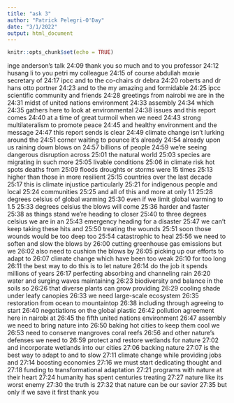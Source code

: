 ```yaml
---
title: "ask 3"
author: "Patrick Pelegri-O'Day"
date: "3/1/2022"
output: html_document
---
```


```r
knitr::opts_chunk$set(echo = TRUE)
```

inge anderson's talk
24:09
thank you so much and to you professor
24:12
husang li to you petri my colleague
24:15
of course abdullah moxie secretary of
24:17
ipcc and to the co-chairs dr debra
24:20
roberts and dr hans otto portner
24:23
and to the my amazing and formidable
24:25
ipcc scientific community and friends
24:28
greetings from nairobi we are in the
24:31
midst of united nations environment
24:33
assembly
24:34
which
24:35
gathers here to look at environmental
24:38
issues and this report comes
24:40
at a time of great turmoil when we need
24:43
strong multilateralism to promote peace
24:45
and healthy environment and the message
24:47
this report sends is clear
24:49
climate change isn't lurking around the
24:51
corner waiting to pounce it's already
24:54
already upon us raining down blows on
24:57
billions of people
24:59
we're seeing dangerous disruption across
25:01
the natural world
25:03
species are migrating in such more
25:05
livable conditions
25:06
in climate risk hot spots deaths from
25:09
floods droughts or storms were 15 times
25:13
higher than those in more resilient
25:15
countries over the last decade
25:17
this is climate injustice particularly
25:21
for indigenous people and local
25:24
communities
25:25
and all of this and more at only 1.1
25:28
degrees celsius of global warming
25:30
even if we limit global warming to 1.5
25:33
degrees celsius the blows will come
25:36
harder and faster
25:38
as things stand we're heading to closer
25:40
to three degrees celsius we are in an
25:43
emergency heading for a disaster
25:47
we can't keep taking these hits and
25:50
treating the wounds
25:51
soon those wounds would be too deep too
25:54
catastrophic to heal
25:56
we need to soften and slow the blows by
26:00
cutting greenhouse gas emissions but we
26:02
also need to cushion the blows by
26:05
picking up our efforts to adapt to
26:07
climate change which have been too weak
26:10
for too long
26:11
the best way to do this is to let nature
26:14
do the job it spends millions of years
26:17
perfecting absorbing and channeling rain
26:20
water and surging waves maintaining
26:23
biodiversity and balance in the soils so
26:26
that diverse plants can grow providing
26:29
cooling shade under leafy canopies
26:33
we need large-scale ecosystem
26:35
restoration from ocean to mountaintop
26:38
including through agreeing to start
26:40
negotiations on the global plastic
26:42
pollution agreement here in nairobi at
26:45
the fifth united nations environment
26:47
assembly we need to bring nature into
26:50
baking hot cities to keep them cool we
26:53
need to conserve mangroves coral reefs
26:56
and other nature's defenses we need to
26:59
protect and restore wetlands for nature
27:02
and incorporate wetlands into our cities
27:06
backing nature
27:07
is the best way to adapt to and to slow
27:11
climate change while providing jobs and
27:14
boosting economies
27:16
we must start dedicating thought and
27:18
funding to transformational adaptation
27:21
programs with nature at their heart
27:24
humanity has spent centuries treating
27:27
nature like its worst enemy
27:30
the truth is
27:32
that nature can be our savior
27:35
but only if we save it first thank you